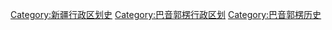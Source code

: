 [[Category:新疆行政区划史|Category:新疆行政区划史]]
[[Category:巴音郭楞行政区划|Category:巴音郭楞行政区划]]
[[Category:巴音郭楞历史|Category:巴音郭楞历史]]
